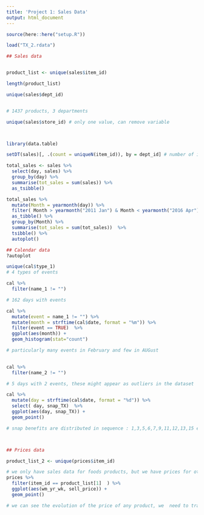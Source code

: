 ```yaml
---
title: 'Project 1: Sales Data'
output: html_document
---
```


```r
source(here::here("setup.R"))
```
```r

load("TX_2.rdata")


```

```r

## Sales data


product_list <- unique(sales$item_id) 

length(product_list)

unique(sales$dept_id)


# 1437 products, 3 departments

unique(sales$store_id) # only one value, can remove variable



library(data.table) 

setDT(sales)[, .(count = uniqueN(item_id)), by = dept_id] # number of items per department

total_sales <- sales %>%
  select(day, sales) %>%
  group_by(day) %>%
  summarise(tot_sales = sum(sales)) %>%
  as_tsibble()

total_sales %>%
  mutate(Month = yearmonth(day)) %>%
  filter( Month > yearmonth("2011 Jan") & Month < yearmonth("2016 Apr") ) %>%
  as_tibble() %>%
  group_by(Month) %>%
  summarise(tot_sales = sum(tot_sales))  %>%
  tsibble() %>%
  autoplot()

```

```r

## Calendar data
?autoplot

unique(cal$type_1) 
# 4 types of events

cal %>%
  filter(name_1 != "") 

# 162 days with events

cal %>%
  mutate(event = name_1 != "") %>%
  mutate(month = strftime(cal$date, format = "%m")) %>%
  filter(event == TRUE)  %>%
  ggplot(aes(month)) +
  geom_histogram(stat="count")

# particularly many events in February and few in AUGust
  

cal %>%
  filter(name_2 != "") 

# 5 days with 2 events, these might appear as outliers in the dataset

cal %>%
  mutate(day = strftime(cal$date, format = "%d")) %>%
  select( day, snap_TX)  %>%
  ggplot(aes(day, snap_TX)) +
  geom_point() 

# snap benefits are distributed in sequence : 1,3,5,6,7,9,11,12,13,15 every month throughout the data set




```

```r

## Prices data

product_list_2 <- unique(prices$item_id)

# we only have sales data for foods products, but we have prices for other products 
prices %>%
  filter(item_id == product_list[1]  ) %>%
  ggplot(aes(wm_yr_wk, sell_price)) +
  geom_point()

# we can see the evolution of the price of any product, we  need to transform the wm_yr_wk variable to get a continuous time variable
  
  
  

```
